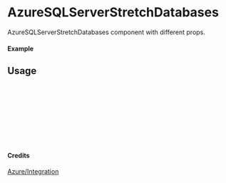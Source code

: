 
<Meta of={AzureSQLServerStretchDatabases} title="Azure/Integration/AzureSQLServerStretchDatabases" />

# AzureSQLServerStretchDatabases

AzureSQLServerStretchDatabases component with different props.

#### Example

<Canvas of={AzureSQLServerStretchDatabases.Primary} />

## Usage

```ts
import { AzureSQLServerStretchDatabases } from "yadl-ui";

const Example = () => {
  return (
      <AzureSQLServerStretchDatabases />
  );
};

export default Example;
```

#### Credits
[Azure/Integration](https://learn.microsoft.com/en-us/azure/architecture/icons/)
